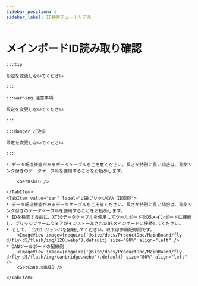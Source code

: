 ```yaml
---
sidebar_position: 5
sidebar_label: ID検索チュートリアル
---
```





# メインボードID読み取り確認

    :::tip

    設定を変更しないでください

    :::

    :::warning 注意事項

    設定を変更しないでください

    :::

    :::danger ご注意

    設定を変更しないでください

    :::

<Tabs>
    <TabItem value="usb" label="USB ID取得" default>

    * データ転送機能があるデータケーブルをご用意ください。長さが特別に長い場合は、磁気リング付きのデータケーブルを使用することをお勧めします。

        <GetUsbID />

    </TabItem>
    <TabItem value="can" label="USBブリッジCAN ID取得">
    * データ転送機能があるデータケーブルをご用意ください。長さが特別に長い場合は、磁気リング付きのデータケーブルを使用することをお勧めします。
    * IDを検索する前に、XT30データケーブルを使用してツールボードをD5メインボードに接続し、ブリッジファームウェアがインストールされたD5メインボードに接続してください。
    * そして、`120Ω`ジャンパを接続してください。以下は参照配線図です。
        <ImageView image={require('@site/docs/ProductDoc/MainBoard/fly-d/fly-d5/flash/img/120.webp').default} size="80%" align="left" />
    * CANツールボードの配線例
        <ImageView image={require('@site/docs/ProductDoc/MainBoard/fly-d/fly-d5/flash/img/canbridge.webp').default} size="80%" align="left" />   
        <GetCanbusUUID />

    </TabItem>
</Tabs>
